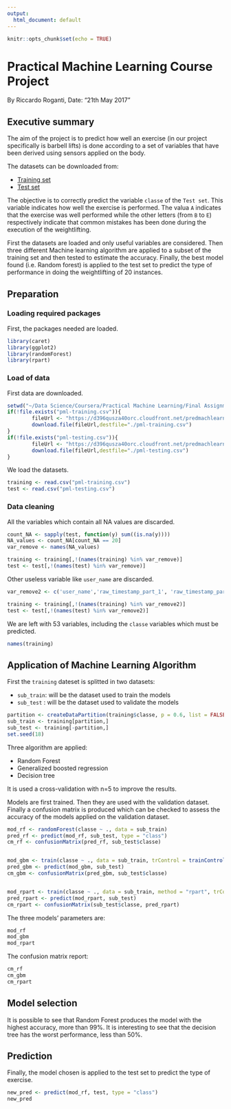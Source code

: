 ---
output:
  html_document: default
---

```{r setup, include=FALSE}
knitr::opts_chunk$set(echo = TRUE)
```

# Practical Machine Learning Course Project
By Riccardo Roganti, Date: "21th May 2017"

## Executive summary
The aim of the project is to predict how well an exercise (in our project specifically is barbell lifts) is done according to a set of variables that have been derived using sensors applied on the body.

The datasets can be downloaded from:

* [Training set](https://d396qusza40orc.cloudfront.net/predmachlearn/pml-training.csv)
* [Test set](https://d396qusza40orc.cloudfront.net/predmachlearn/pml-testing.csv)

The objective is to correctly predict the variable `classe` of the `Test set`.
This variable indicates how well the exercise is performed. The valua `A` indicates that the exercise was well performed while the other letters (from `B` to `E`) respectively indicate that common mistakes has been done during the execution of the weightlifting.

First the datasets are loaded and only useful variables are considered.
Then three different Machine learning algorithm are applied to a subset of the training set and then tested to estimate the accuracy.
Finally, the best model found (i.e. Random forest) is applied to the test set to predict the type of performance in doing the weightlifting of 20 instances.

## Preparation

### Loading required packages
First, the packages needed are loaded. 

```{r, message = F, warning = F}
library(caret)
library(ggplot2)
library(randomForest)
library(rpart)
```

### Load of data
First data are downloaded.

```{r}
setwd("~/Data Science/Coursera/Practical Machine Learning/Final Assignment")
if(!file.exists("pml-training.csv")){
        fileUrl <- "https://d396qusza40orc.cloudfront.net/predmachlearn/pml-training.csv"
        download.file(fileUrl,destfile="./pml-training.csv")
}
if(!file.exists("pml-testing.csv")){
        fileUrl <- "https://d396qusza40orc.cloudfront.net/predmachlearn/pml-testing.csv"
        download.file(fileUrl,destfile="./pml-testing.csv")
}
```

We load the datasets.

```{r}
training <- read.csv("pml-training.csv")
test <- read.csv("pml-testing.csv")
```

### Data cleaning
All the variables which contain all NA values are discarded.

```{r}
count_NA <- sapply(test, function(y) sum((is.na(y))))
NA_values <- count_NA[count_NA == 20]
var_remove <- names(NA_values)

training <- training[,!(names(training) %in% var_remove)]
test <- test[,!(names(test) %in% var_remove)]
```

Other useless variable like `user_name` are discarded.

```{r}
var_remove2 <- c('user_name','raw_timestamp_part_1', 'raw_timestamp_part_2', 'cvtd_timestamp', 'new_window', 'num_window', 'X')

training <- training[,!(names(training) %in% var_remove2)]
test <- test[,!(names(test) %in% var_remove2)]
```

We are left with 53 variables, including the `classe` variables which must be predicted.

```{r}
names(training)
```

## Application of Machine Learning Algorithm

First the `training` dateset is splitted in two datasets:

* `sub_train`: will be the dataset used to train the models
* `sub_test` : will be the dataset used to validate the models

```{r}
partition <- createDataPartition(training$classe, p = 0.6, list = FALSE)
sub_train <- training[partition,]
sub_test <- training[-partition,]
set.seed(18)
```


Three algorithm are applied:

* Random Forest
* Generalized boosted regression
* Decision tree

It is used a cross-validation with n=5 to improve the results.

Models are first trained. Then they are used with the validation dataset. Finally a confusion matrix is produced which can be checked to assess the accuracy of the models applied on the validation dataset.

```{r, message = F, warning = FALSE, echo = FALSE}
mod_rf <- randomForest(classe ~ ., data = sub_train)
pred_rf <- predict(mod_rf, sub_test, type = "class")
cm_rf <- confusionMatrix(pred_rf, sub_test$classe)


mod_gbm <- train(classe ~ ., data = sub_train, trControl = trainControl(method = "cv", number = 5), method='gbm',  verbose = FALSE)
pred_gbm <- predict(mod_gbm, sub_test)
cm_gbm <- confusionMatrix(pred_gbm, sub_test$classe)


mod_rpart <- train(classe ~ ., data = sub_train, method = "rpart", trControl = trainControl(method = "cv", number = 5))
pred_rpart <- predict(mod_rpart, sub_test)
cm_rpart <- confusionMatrix(sub_test$classe, pred_rpart)
```

The three models' parameters are:

```{r}
mod_rf
mod_gbm
mod_rpart
```

The confusion matrix report:

```{r}
cm_rf
cm_gbm
cm_rpart
```

## Model selection
It is possible to see that Random Forest produces the model with the highest accuracy, more than 99%.
It is interesting to see that the decision tree has the worst performance, less than 50%.

## Prediction
Finally, the model chosen is applied to the test set to predict the type of exercise.

```{r}
new_pred <- predict(mod_rf, test, type = "class")
new_pred
```